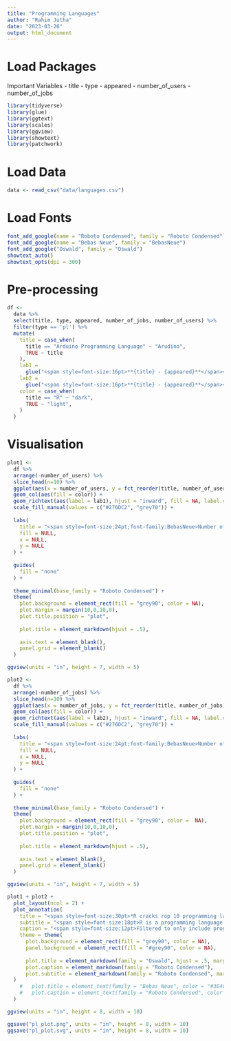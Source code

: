 ```yaml
---
title: "Programming Languages"
author: "Rahim Jutha"
date: "2023-03-26"
output: html_document
---
```


# Load Packages

Important Variables
- title
- type
- appeared
- number_of_users
- number_of_jobs

```r
library(tidyverse)
library(glue)
library(ggtext)
library(scales)
library(ggview)
library(showtext)
library(patchwork)
```

# Load Data

```r
data <- read_csv("data/languages.csv")
```
# Load Fonts

```r
font_add_google(name = "Roboto Condensed", family = "Roboto Condensed")
font_add_google(name = "Bebas Neue", family = "BebasNeue")
font_add_google("Oswald", family = "Oswald")
showtext_auto()
showtext_opts(dpi = 300)
```

# Pre-processing
```r
df <- 
  data %>%
  select(title, type, appeared, number_of_jobs, number_of_users) %>%
  filter(type == 'pl') %>%
  mutate(
    title = case_when(
      title == "Arduino Programming Language" ~ "Arudino",
      TRUE ~ title
    ),
    lab1 = 
      glue("<span style=font-size:16pt>**{title} - {appeared}**</span><br><span style=font-size:14pt>{comma(number_of_users)}</span>"),
    lab2 =
      glue("<span style=font-size:16pt>**{title} - {appeared}**</span><br><span style=font-size:14pt>{comma(number_of_jobs)}</span>"),
    color = case_when(
      title == "R" ~ "dark",
      TRUE ~ "light",
    )
  )
```


# Visualisation
```r
plot1 <- 
  df %>%
  arrange(-number_of_users) %>%
  slice_head(n=10) %>%
  ggplot(aes(x = number_of_users, y = fct_reorder(title, number_of_users))) +
  geom_col(aes(fill = color)) +
  geom_richtext(aes(label = lab1), hjust = "inward", fill = NA, label.colour = NA, lineheight = .9) +
  scale_fill_manual(values = c("#276DC2", "grey70")) +
  
  labs(
    title = "<span style=font-size:24pt;font-family:BebasNeue>Number of Users</span>",
    fill = NULL,
    x = NULL,
    y = NULL
  ) +
  
  guides(
    fill = "none"
  ) +
  
  theme_minimal(base_family = "Roboto Condensed") +
  theme(
    plot.background = element_rect(fill = "grey90", color = NA),
    plot.margin = margin(10,0,10,0),
    plot.title.position = "plot",
    
    plot.title = element_markdown(hjust = .5),
    
    axis.text = element_blank(),
    panel.grid = element_blank()
  )

ggview(units = "in", height = 7, width = 5)
```

```r
plot2 <- 
  df %>%
  arrange(-number_of_jobs) %>%
  slice_head(n=10) %>%
  ggplot(aes(x = number_of_jobs, y = fct_reorder(title, number_of_jobs))) +
  geom_col(aes(fill = color)) +
  geom_richtext(aes(label = lab2), hjust = "inward", fill = NA, label.colour= NA, lineheight = .9 ) +
  scale_fill_manual(values = c("#276DC2", "grey70")) +
  
  labs(
    title = "<span style=font-size:24pt;font-family:BebasNeue>Number of Jobs</span>",
    fill = NULL,
    x = NULL,
    y = NULL
  ) +
  
  guides(
    fill = "none"
  ) +
  
  theme_minimal(base_family = "Roboto Condensed") +
  theme(
    plot.background = element_rect(fill = "grey90", color =  NA),
    plot.margin = margin(10,0,10,0),
    plot.title.position = "plot",
    
    plot.title = element_markdown(hjust = .5),
    
    axis.text = element_blank(),
    panel.grid = element_blank()
  )

ggview(units = "in", height = 7, width = 5)
```

```r
plot1 + plot2 +
  plot_layout(ncol = 2) +
  plot_annotation(
    title = "<span style=font-size:30pt>*R cracks rop 10 programming languages for users & jobs*</span>",
    subtitle = "<span style=font-size:18pt>R is a programming language and software environment used for data analysis, statistical<br>computing, and graphics. It's open-source, popular among statisticians and data scientists,<br> and has a large collection of packages for handling and manipulating data, visualizing results,<br> and running statistical models.</span>",
    caption = "<span style=font-size:12pt>Filtered to only include programming languages (excluding Query/Markup Languages).<br>Graphic by Rahim Jutha | Source: _Programming Language Database_</span>",
    theme = theme(
      plot.background = element_rect(fill = "grey90", color = NA),
      panel.background = element_rect(fill = "#grey90", color = NA),
      
      plot.title = element_markdown(family = "Oswald", hjust = .5, margin = margin(t=10,b=10)),
      plot.caption = element_markdown(family = "Roboto Condensed"),
      plot.subtitle = element_markdown(family = "Roboto Condensed", margin = margin(t = 0, r=30,l=30, b = 10))
  )
    #   plot.title = element_text(family = "Bebas Neue", color = "#3E4C59", size = 125, hjust = 0.5, margin = margin(t = 10, b = 10)),
    #   plot.caption = element_text(family = "Roboto Condensed", color = "#3E4C59", size = 30, hjust = 0.5))
  )

ggview(units = "in", height = 8, width = 10)

ggsave("pl_plot.png", units = "in", height = 8, width = 10)
ggsave("pl_plot.svg", units = "in", height = 8, width = 10)
```
